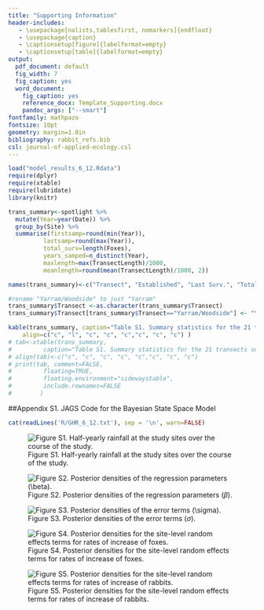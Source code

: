 ```yaml
---
title: "Supporting Information"
header-includes:
   - \usepackage[nolists,tablesfirst, nomarkers]{endfloat}
   - \usepackage{caption}
   - \captionsetup[figure]{labelformat=empty}
   - \captionsetup[table]{labelformat=empty}
output:
  pdf_document: default
  fig_width: 7
  fig_caption: yes
  word_document:
    fig_caption: yes
    reference_docx: Template_Supporting.docx
    pandoc_args: ["--smart"]
fontfamily: mathpazo
fontsize: 10pt
geometry: margin=1.0in
bibliography: rabbit_refs.bib
csl: journal-of-applied-ecology.csl
---
```


```r
load("model_results_6_12.Rdata")
require(dplyr)
require(xtable)
require(lubridate)
library(knitr)

trans_summary<-spotlight %>%
  mutate(Year=year(Date)) %>%
  group_by(Site) %>%
  summarise(firstsamp=round(min(Year)), 
  		  lastsamp=round(max(Year)), 
  		  total_surv=length(Foxes), 
  		  years_samped=n_distinct(Year), 
  		  maxlength=max(TransectLength)/1000, 
  		  meanlength=round(mean(TransectLength)/1000, 2))

names(trans_summary)<-c("Transect", "Established", "Last Surv.", "Total Survs.", "Years with Survs.", "Length (km)", "Mean length (km)")

#rename "Yarram/Woodside" to just "Yarram"
trans_summary$Transect <-as.character(trans_summary$Transect)
trans_summary$Transect[trans_summary$Transect=="Yarram/Woodside"] <- "Yarram"

kable(trans_summary, caption="Table S1. Summary statistics for the 21 transects surveyed for abundance of foxes and rabbits.",
	align=c("c", "l", "c", "c", "c","c", "c", "c") )
# tab<-xtable(trans_summary, 
# 		  caption="Table S1. Summary statistics for the 21 transects surveyed for abundance of foxes and rabbits.")
# align(tab)<-c("c", "c", "c", "c", "c","c", "c", "c") 
# print(tab, comment=FALSE, 
# 	      floating=TRUE, 
# 	      floating.environment="sidewaystable",
# 	      include.rownames=FALSE
# 	     )
```


\newpage
##Appendix S1. JAGS Code for the Bayesian State Space Model
```r
cat(readLines('R/GHR_6_12.txt'), sep = '\n', warn=FALSE)
```

![Figure S1. Half-yearly rainfall at the study sites over the course of the study.](Figures/rain_graph.png)


![Figure S2. Posterior densities of the regression parameters $(\beta)$.](Figures/beta_posterior_density.png) 


![Figure S3. Posterior densities of the error terms $(\sigma)$.](Figures/sigma_posterior_density.png) 

![Figure S4. Posterior densities for the site-level random effects terms for rates of increase of foxes.](Figures/raneff_violin_foxes.png)


![Figure S5. Posterior densities for the site-level random effects terms for rates of increase of rabbits.](Figures/raneff_violin_rabbits.png)


